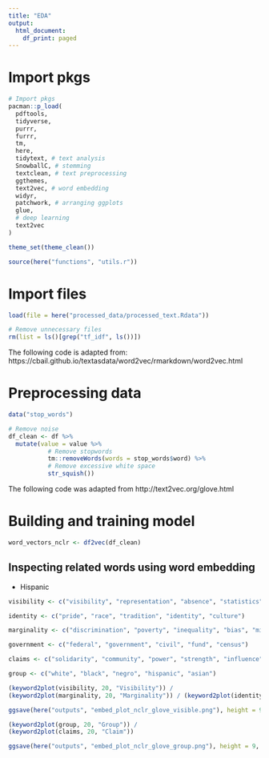 ```yaml
---
title: "EDA"
output:
  html_document:
    df_print: paged
---
```


# Import pkgs 

```r
# Import pkgs
pacman::p_load(
  pdftools,
  tidyverse,
  purrr,
  furrr,
  tm,
  here,
  tidytext, # text analysis 
  SnowballC, # stemming 
  textclean, # text preprocessing 
  ggthemes,
  text2vec, # word embedding 
  widyr,
  patchwork, # arranging ggplots
  glue,
  # deep learning 
  text2vec
)

theme_set(theme_clean())

source(here("functions", "utils.r"))
```

# Import files 

```r
load(file = here("processed_data/processed_text.Rdata"))

# Remove unnecessary files 
rm(list = ls()[grep("tf_idf", ls())])
```

The following code is adapted from: https://cbail.github.io/textasdata/word2vec/rmarkdown/word2vec.html

# Preprocessing data 

```r
data("stop_words")

# Remove noise 
df_clean <- df %>%
  mutate(value = value %>%
           # Remove stopwords 
           tm::removeWords(words = stop_words$word) %>%
           # Remove excessive white space
           str_squish()) 
```

The following code was adapted from http://text2vec.org/glove.html

# Building and training model 

```r
word_vectors_nclr <- df2vec(df_clean)
```

## Inspecting related words using word embedding

- Hispanic 

```r
visibility <- c("visibility", "representation", "absence", "statistics", "data")

identity <- c("pride", "race", "tradition", "identity", "culture")

marginality <- c("discrimination", "poverty", "inequality", "bias", "minority")

government <- c("federal", "government", "civil", "fund", "census")

claims <- c("solidarity", "community", "power", "strength", "influence") 

group <- c("white", "black", "negro", "hispanic", "asian")
```

```r
(keyword2plot(visibility, 20, "Visibility")) /
(keyword2plot(marginality, 20, "Marginality")) / (keyword2plot(identity, 20, "Identity")) 

ggsave(here("outputs", "embed_plot_nclr_glove_visible.png"), height = 9, width = 12)

(keyword2plot(group, 20, "Group")) /
(keyword2plot(claims, 20, "Claim"))

ggsave(here("outputs", "embed_plot_nclr_glove_group.png"), height = 9, width = 12)
```